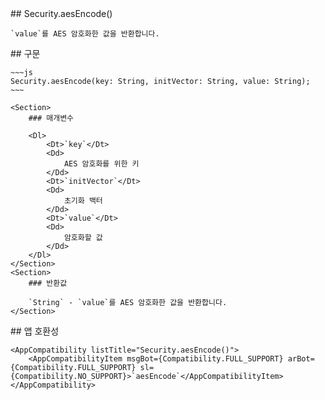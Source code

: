 
<Section>
    ## Security.aesEncode()

    `value`를 AES 암호화한 값을 반환합니다.
</Section>
<Section>
    ## 구문

    ~~~js
    Security.aesEncode(key: String, initVector: String, value: String);
    ~~~

    <Section>
        ### 매개변수

        <Dl>
            <Dt>`key`</Dt>
            <Dd>
                AES 암호화를 위한 키
            </Dd>
            <Dt>`initVector`</Dt>
            <Dd>
                초기화 백터
            </Dd>
            <Dt>`value`</Dt>
            <Dd>
                암호화할 값
            </Dd>
        </Dl>
    </Section>
    <Section>
        ### 반환값

        `String` - `value`를 AES 암호화한 값을 반환합니다.
    </Section>
</Section>
<Section>
    ## 앱 호환성

    <AppCompatibility listTitle="Security.aesEncode()">
        <AppCompatibilityItem msgBot={Compatibility.FULL_SUPPORT} arBot={Compatibility.FULL_SUPPORT} sl={Compatibility.NO_SUPPORT}>`aesEncode`</AppCompatibilityItem>
    </AppCompatibility>
</Section>
